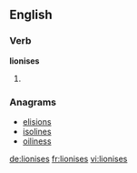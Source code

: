 ==English==

===Verb===
'''lionises'''

# {{third-person singular of|[[lionise]]}}

===Anagrams===
* [[elisions#English|elisions]]
* [[isolines#English|isolines]]
* [[oiliness#English|oiliness]]

[[de:lionises]]
[[fr:lionises]]
[[vi:lionises]]